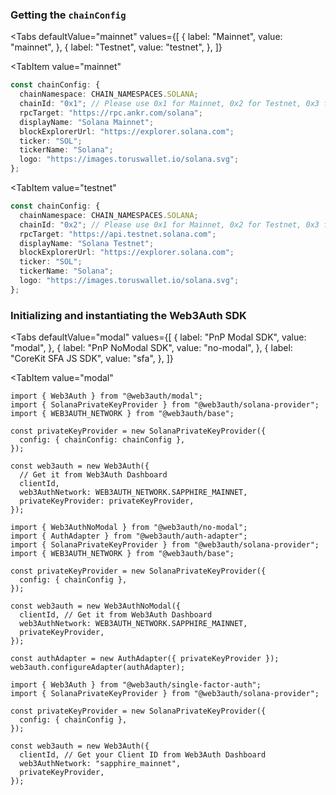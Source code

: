 
### Getting the `chainConfig`

<Tabs
 defaultValue="mainnet"
  values={[
    { label: "Mainnet", value: "mainnet", },
    { label: "Testnet", value: "testnet", },
  ]}
>
<TabItem
  value="mainnet"
>

```typescript
const chainConfig: {
  chainNamespace: CHAIN_NAMESPACES.SOLANA;
  chainId: "0x1"; // Please use 0x1 for Mainnet, 0x2 for Testnet, 0x3 for Devnet
  rpcTarget: "https://rpc.ankr.com/solana";
  displayName: "Solana Mainnet";
  blockExplorerUrl: "https://explorer.solana.com";
  ticker: "SOL";
  tickerName: "Solana";
  logo: "https://images.toruswallet.io/solana.svg";
};
```

</TabItem>

<TabItem
  value="testnet"
>

```typescript
const chainConfig: {
  chainNamespace: CHAIN_NAMESPACES.SOLANA;
  chainId: "0x2"; // Please use 0x1 for Mainnet, 0x2 for Testnet, 0x3 for Devnet
  rpcTarget: "https://api.testnet.solana.com";
  displayName: "Solana Testnet";
  blockExplorerUrl: "https://explorer.solana.com";
  ticker: "SOL";
  tickerName: "Solana";
  logo: "https://images.toruswallet.io/solana.svg";
};
```

</TabItem>
</Tabs>

### Initializing and instantiating the Web3Auth SDK

<Tabs
  defaultValue="modal"
  values={[
    { label: "PnP Modal SDK", value: "modal", },
    { label: "PnP NoModal SDK", value: "no-modal", },
    { label: "CoreKit SFA JS SDK", value: "sfa", },
  ]}
>
<TabItem
  value="modal"
>

```tsx
import { Web3Auth } from "@web3auth/modal";
import { SolanaPrivateKeyProvider } from "@web3auth/solana-provider";
import { WEB3AUTH_NETWORK } from "@web3auth/base";

const privateKeyProvider = new SolanaPrivateKeyProvider({
  config: { chainConfig: chainConfig },
});

const web3auth = new Web3Auth({
  // Get it from Web3Auth Dashboard
  clientId,
  web3AuthNetwork: WEB3AUTH_NETWORK.SAPPHIRE_MAINNET,
  privateKeyProvider: privateKeyProvider,
});
```

</TabItem>
<TabItem
  value="no-modal"
>

```tsx
import { Web3AuthNoModal } from "@web3auth/no-modal";
import { AuthAdapter } from "@web3auth/auth-adapter";
import { SolanaPrivateKeyProvider } from "@web3auth/solana-provider";
import { WEB3AUTH_NETWORK } from "@web3auth/base";

const privateKeyProvider = new SolanaPrivateKeyProvider({
  config: { chainConfig },
});

const web3auth = new Web3AuthNoModal({
  clientId, // Get it from Web3Auth Dashboard
  web3AuthNetwork: WEB3AUTH_NETWORK.SAPPHIRE_MAINNET,
  privateKeyProvider,
});

const authAdapter = new AuthAdapter({ privateKeyProvider });
web3auth.configureAdapter(authAdapter);
```

</TabItem>
<TabItem
  value="sfa"
>

```tsx
import { Web3Auth } from "@web3auth/single-factor-auth";
import { SolanaPrivateKeyProvider } from "@web3auth/solana-provider";

const privateKeyProvider = new SolanaPrivateKeyProvider({
  config: { chainConfig },
});

const web3auth = new Web3Auth({
  clientId, // Get your Client ID from Web3Auth Dashboard
  web3AuthNetwork: "sapphire_mainnet",
  privateKeyProvider,
});
```

</TabItem>
</Tabs>
